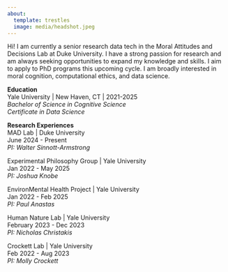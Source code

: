 ```yaml
---
about:
  template: trestles
  image: media/headshot.jpeg
---
```


Hi! I am currently a senior research data tech in the Moral Attitudes and Decisions Lab at Duke University. I have a strong passion for research and am always seeking opportunities to expand my knowledge and skills. I aim to apply to PhD programs this upcoming cycle. I am broadly interested in moral cognition, computational ethics, and data science.

**Education**  
Yale University | New Haven, CT | 2021-2025  
*Bachelor of Science in Cognitive Science*  
*Certificate in Data Science*  

**Research Experiences**  
MAD Lab | Duke University   
June 2024 - Present  
*PI: Walter Sinnott-Armstrong*  

Experimental Philosophy Group | Yale University  
Jan 2022 - May 2025  
*PI: Joshua Knobe* 

EnvironMental Health Project | Yale University  
Jan 2022 - Feb 2025  
*PI: Paul Anastas*  

Human Nature Lab | Yale University  
February 2023 - Dec 2023  
*PI: Nicholas Christakis*  

Crockett Lab | Yale University  
Feb 2022 - Aug 2023  
*PI: Molly Crockett*  